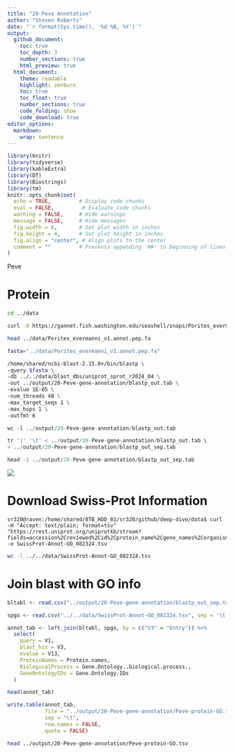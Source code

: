 ```yaml
---
title: "20-Peve Annotation"
author: "Steven Roberts"
date: "`r format(Sys.time(), '%d %B, %Y')`"  
output: 
  github_document:
    toc: true
    toc_depth: 3
    number_sections: true
    html_preview: true
  html_document:
    theme: readable
    highlight: zenburn
    toc: true
    toc_float: true
    number_sections: true
    code_folding: show
    code_download: true
editor_options: 
  markdown: 
    wrap: sentence
---
```


```r
library(knitr)
library(tidyverse)
library(kableExtra)
library(DT)
library(Biostrings)
library(tm)
knitr::opts_chunk$set(
  echo = TRUE,         # Display code chunks
  eval = FALSE,         # Evaluate code chunks
  warning = FALSE,     # Hide warnings
  message = FALSE,     # Hide messages
  fig.width = 6,       # Set plot width in inches
  fig.height = 4,      # Set plot height in inches
  fig.align = "center", # Align plots to the center
  comment = ""         # Prevents appending '##' to beginning of lines in code output
)
```


Peve

# Protein

```bash
cd ../data

curl -O https://gannet.fish.washington.edu/seashell/snaps/Porites_evermanni_v1.annot.pep.fa
```



```bash
head ../data/Porites_evermanni_v1.annot.pep.fa
```




```bash
fasta="../data/Porites_evermanni_v1.annot.pep.fa"

/home/shared/ncbi-blast-2.15.0+/bin/blastp \
-query $fasta \
-db ../../data/blast_dbs/uniprot_sprot_r2024_04 \
-out ../output/20-Peve-gene-annotation/blastp_out.tab \
-evalue 1E-05 \
-num_threads 48 \
-max_target_seqs 1 \
-max_hsps 1 \
-outfmt 6
```


```r
wc -l ../output/20-Peve-gene-annotation/blastp_out.tab
```


```r
tr '|' '\t' < ../output/20-Peve-gene-annotation/blastp_out.tab \
> ../output/20-Peve-gene-annotation/blastp_out_sep.tab

head -1 ../output/20-Peve-gene-annotation/blastp_out_sep.tab
```



![](http://gannet.fish.washington.edu/seashell/snaps/Monosnap__in_UniProtKB_search_571864__UniProt_2024-08-23_16-18-03.png)


# **Download Swiss-Prot Information**

```
sr320@raven:/home/shared/8TB_HDD_01/sr320/github/deep-dive/data$ curl -H "Accept: text/plain; format=tsv" "https://rest.uniprot.org/uniprotkb/stream?fields=accession%2Creviewed%2Cid%2Cprotein_name%2Cgene_names%2Corganism_name%2Clength%2Cgo_p%2Cgo_c%2Cgo%2Cgo_f%2Cgo_id&format=tsv&query=%28*%29+AND+%28reviewed%3Atrue%29" -o SwissProt-Annot-GO_082324.tsv
```

```bash
wc -l ../../data/SwissProt-Annot-GO_082324.tsv 
```




# **Join blast with GO info**

```r
bltabl <- read.csv("../output/20-Peve-gene-annotation/blastp_out_sep.tab", sep = '\t', header = FALSE)

spgo <- read.csv("../../data/SwissProt-Annot-GO_082324.tsv", sep = '\t', header = TRUE)
```

```r
annot_tab <- left_join(bltabl, spgo, by = c("V3" = "Entry")) %>%
  select(
    query = V1,
    blast_hit = V3,
    evalue = V13,
    ProteinNames = Protein.names,
    BiologicalProcess = Gene.Ontology..biological.process.,
    GeneOntologyIDs = Gene.Ontology.IDs
  )
```

```r
head(annot_tab)
```
```r
write.table(annot_tab, 
            file = "../output/20-Peve-gene-annotation/Peve-protein-GO.tsv", 
            sep = "\t", 
            row.names = FALSE, 
            quote = FALSE)
```

```bash
head ../output/20-Peve-gene-annotation/Peve-protein-GO.tsv

```

